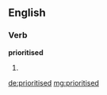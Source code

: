 ==English==

===Verb===
'''prioritised'''

# {{en-past of|prioritise}}

[[de:prioritised]]
[[mg:prioritised]]